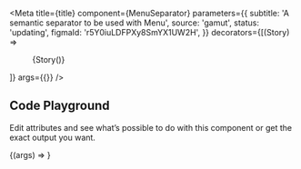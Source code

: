 
<Meta
  title={title}
  component={MenuSeparator}
  parameters={{
    subtitle: 'A semantic separator to be used with Menu',
    source: 'gamut',
    status: 'updating',
    figmaId: 'r5Y0iuLDFPXy8SmYX1UW2H',
  }}
  decorators={[(Story) => <Menu variant="action">{Story()}</Menu>]}
  args={{}}
/>

## Code Playground

Edit attributes and see what’s possible to do with this component or get the exact output you want.

<Canvas>
  <Story name="MenuSeparator">{(args) => <MenuSeparator {...args} />}</Story>
</Canvas>

<PropsTable story="MenuSeparator" />
